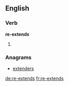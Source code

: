 ==English==

===Verb===
'''re-extends'''

# {{third-person singular of|re-extend}}

===Anagrams===
* [[extenders#English|extenders]]

[[de:re-extends]]
[[fr:re-extends]]